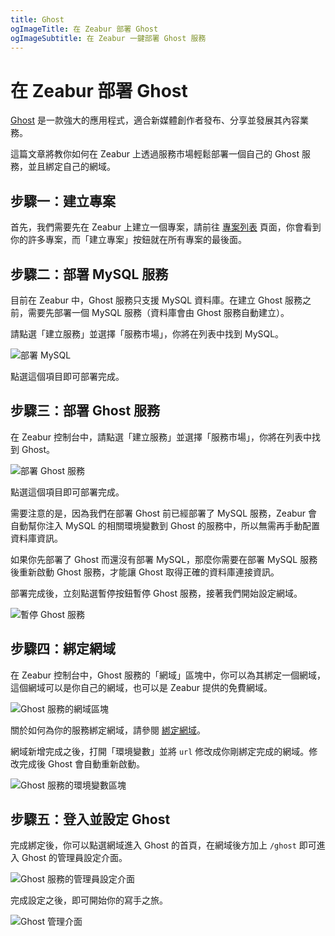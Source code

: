 ```yaml
---
title: Ghost
ogImageTitle: 在 Zeabur 部署 Ghost
ogImageSubtitle: 在 Zeabur 一鍵部署 Ghost 服務
---
```



# 在 Zeabur 部署 Ghost

[Ghost](https://ghost.org/) 是一款強大的應用程式，適合新媒體創作者發布、分享並發展其內容業務。

這篇文章將教你如何在 Zeabur 上透過服務市場輕鬆部署一個自己的 Ghost 服務，並且綁定自己的網域。

## 步驟一：建立專案

首先，我們需要先在 Zeabur 上建立一個專案，請前往 [專案列表](https://dash.zeabur.com/projects) 頁面，你會看到你的許多專案，而「建立專案」按鈕就在所有專案的最後面。

## 步驟二：部署 MySQL 服務

目前在 Zeabur 中，Ghost 服務只支援 MySQL 資料庫。在建立 Ghost 服務之前，需要先部署一個 MySQL 服務（資料庫會由 Ghost 服務自動建立）。

請點選「建立服務」並選擇「服務市場」，你將在列表中找到 MySQL。

![部署 MySQL](/marketplace/ghost/deploy-mysql.png)

點選這個項目即可部署完成。

## 步驟三：部署 Ghost 服務

在 Zeabur 控制台中，請點選「建立服務」並選擇「服務市場」，你將在列表中找到 Ghost。

![部署 Ghost 服務](/marketplace/ghost/deploy-ghost.png)

點選這個項目即可部署完成。

<Callout>
需要注意的是，因為我們在部署 Ghost 前已經部署了 MySQL 服務，Zeabur
會自動幫你注入 MySQL 的相關環境變數到 Ghost
的服務中，所以無需再手動配置資料庫資訊。

如果你先部署了 Ghost 而還沒有部署 MySQL，那麼你需要在部署 MySQL
服務後重新啟動 Ghost 服務，才能讓 Ghost 取得正確的資料庫連接資訊。
</Callout>

部署完成後，立刻點選暫停按鈕暫停 Ghost 服務，接著我們開始設定網域。

![暫停 Ghost 服務](/marketplace/ghost/ghost-suspend.gif)

## 步驟四：綁定網域

在 Zeabur 控制台中，Ghost 服務的「網域」區塊中，你可以為其綁定一個網域，這個網域可以是你自己的網域，也可以是 Zeabur 提供的免費網域。

![Ghost 服務的網域區塊](/marketplace/ghost/ghost-domain.png)

關於如何為你的服務綁定網域，請參閱 [綁定網域](../deploy/domain-binding)。

網域新增完成之後，打開「環境變數」並將 `url` 修改成你剛綁定完成的網域。修改完成後 Ghost 會自動重新啟動。

![Ghost 服務的環境變數區塊](/marketplace/ghost/ghost-env.png)

## 步驟五：登入並設定 Ghost

完成綁定後，你可以點選網域進入 Ghost 的首頁，在網域後方加上 `/ghost` 即可進入 Ghost 的管理員設定介面。

![Ghost 服務的管理員設定介面](/marketplace/ghost/ghost-admin-config.png)

完成設定之後，即可開始你的寫手之旅。

![Ghost 管理介面](/marketplace/ghost/ghost-admin-dashboard.png)
